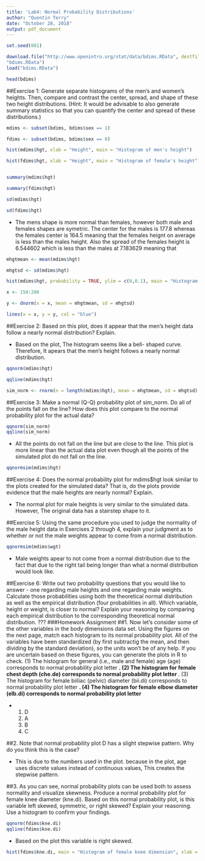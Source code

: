 ```yaml
---
title: 'Lab4: Normal Probability Distributions'
author: "Quentin Terry"
date: "October 28, 2018"
output: pdf_document
---
```

```r
set.seed(001)
```

```r
download.file("http://www.openintro.org/stat/data/bdims.RData", destfile =
"bdims.RData")
load("bdims.RData")
```

```r
head(bdims)
```

##Exercise 1: Generate separate histograms of the men's and women's heights. Then, compare and contrast the center, spread, and shape of these two height distributions. (Hint: It would be advisable to also generate summary statistics so that you can quantify the center and spread of these distributions.)

```r
mdims <- subset(bdims, bdims$sex == 1)

fdims <- subset(bdims, bdims$sex == 0)

hist(mdims$hgt, xlab = "Height", main = "Histogram of men's height")

hist(fdims$hgt, xlab = "Height", main = "Histogram of female's height")


summary(mdims$hgt)

summary(fdims$hgt)

sd(mdims$hgt)

sd(fdims$hgt)
```

- The mens shape is more normal than females, however both male and females shapes are symetric. The center for the males is 177.8 whereas the females center is 164.5 meaning that the females heignt on average is less than the males height. Also the spread of the females height is 6.544602 which is less than the males at 7.183629 meaning that 

```r
mhgtmean <- mean(mdims$hgt)

mhgtsd <- sd(mdims$hgt)

```


```r
hist(mdims$hgt, probability = TRUE, ylim = c(0,0.1), main = "Histogram of Male Height", xlab = "Height")

x <- 150:200

y <- dnorm(x = x, mean = mhgtmean, sd = mhgtsd)

lines(x = x, y = y, col = "blue")
```

##Exercise 2: Based on this plot, does it appear that the men's height data follow a nearly normal distribution? Explain.

- Based on the plot, The histogram seems like a bell- shaped curve. Therefore, It apears that the men's height follows a nearly normal distribution.

```r
qqnorm(mdims$hgt)

qqline(mdims$hgt)

sim_norm <- rnorm(n = length(mdims$hgt), mean = mhgtmean, sd = mhgtsd)
```

##Exercise 3: Make a normal (Q-Q) probability plot of sim_norm. Do all of the points fall on the line? How does this plot compare to the normal probability plot for the actual data?

```r
qqnorm(sim_norm)
qqline(sim_norm)

```

- All the points do not fall on the line but are close to the line. This plot is more linear than the actual data plot even though all the points of the simulated plot do not fall on the line.

```r

qqnormsim(mdims$hgt)

```

##Exercise 4: Does the normal probability plot for mdims$hgt look similar to the plots created for the simulated data? That is, do the plots provide evidence that the male heights are nearly normal? Explain.

- The normal plot for male heights is very similar to the simulated data. However, The original data has a stairstep shape to it. 

##Exercise 5: Using the same procedure you used to judge the normality of the male height data in Exercises 2 through 4, explain your judgment as to whether or not the male weights appear to come from a normal distribution. 

```r
qqnormsim(mdims$wgt)
```

- Male weights apear to not come from a normal distribution due to the fact that due to the right tail being longer than what a normal distribution would look like.

##Exercise 6: Write out two probability questions that you would like to answer - one regarding male heights and one regarding male weights. Calculate those probabilities using both the theoretical normal distribution as well as the empirical distribution (four probabilities in all). Which variable, height or weight, is closer to normal? Explain your reasoning by comparing each empirical distribution to the corresponding theoretical normal distribution.
???
###Homework Assignment
##1. Now let's consider some of the other variables in the body dimensions data set. Using the figures on the next page, match each histogram to its normal probability plot. All of the variables have been standardized (by first subtractig the mean, and then dividing by the standard deviation), so the units won't be of any help. If you are uncertain based on these figures, you can generate the plots in R to check. (1) The histogram for general (i.e., male and female) age (age) corresponds to normal probability plot letter __. (2) The histogram for female chest depth (che.de) corresponds to normal probability plot letter __. (3) The histogram for female biiliac (pelvic) diameter (bii.di) corresponds to normal probability plot letter __. (4) The histogram for female elbow diameter (elb.di) corresponds to normal probability plot letter __

- 1) D
  2) A
  3) B
  4) C
  
##2. Note that normal probability plot D has a slight stepwise pattern. Why do you think this is the case?

- This is due to the numbers used in the plot. because in the plot, age uses discrete values instead of continuous values, This creates the stepwise pattern. 

##3. As you can see, normal probability plots can be used both to assess normality and visualize skewness. Produce a normal probability plot for female knee diameter (kne.di). Based on this normal probability plot, is this variable left skewed, symmetric, or right skewed? Explain your reasoning. Use a histogram to confirm your findings. 

```r
qqnorm(fdims$kne.di)
qqline(fdims$kne.di)
```

- Based on the plot this variable is right skewed. 

```r
hist(fdims$kne.di, main = "Histogram of female knee dimension", xlab = "Female Knee")
```

